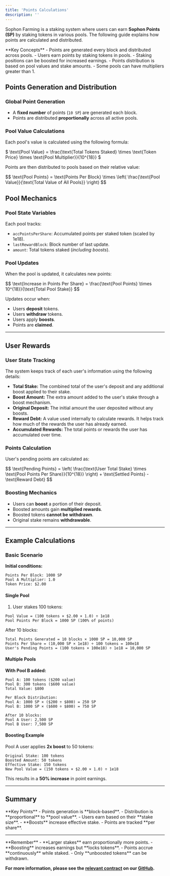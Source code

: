 ```yaml
---
title: 'Points Calculations'
description: ''
---
```


Sophon Farming is a staking system where users can earn **Sophon Points (SP)** by staking tokens in various pools. The following guide explains how points are calculated and distributed.

<Info>
**Key Concepts**
- Points are generated every block and distributed across pools.
- Users earn points by staking tokens in pools.
- Staking positions can be boosted for increased earnings.
- Points distribution is based on pool values and stake amounts.
- Some pools can have multipliers greater than 1.
</Info>

## Points Generation and Distribution

### Global Point Generation

- A **fixed number** of points (`10 SP`) are generated each block.
- Points are distributed **proportionally** across all active pools.

### Pool Value Calculations

Each pool's value is calculated using the following formula:

<Tip>
$ \text{Pool Value} = \frac{\text{Total Tokens Staked} \times \text{Token Price} \times \text{Pool Multiplier}}{10^{18}} $
</Tip>

Points are then distributed to pools based on their relative value:

<Tip>
$$ \text{Pool Points} = \text{Points Per Block} \times \left( \frac{\text{Pool Value}}{\text{Total Value of All Pools}} \right) $$
</Tip>

## Pool Mechanics

### Pool State Variables

Each pool tracks:

- `accPointsPerShare`: Accumulated points per staked token (scaled by 1e18).
- `lastRewardBlock`: Block number of last update.
- `amount`: Total tokens staked (*including boosts*).

### Pool Updates

When the pool is updated, it calculates new points:

<Tip>
$$ \text{Increase in Points Per Share} = \frac{\text{Pool Points} \times 10^{18}}{\text{Total Pool Stake}} $$
</Tip>

Updates occur when:

- Users **deposit** tokens.
- Users **withdraw** tokens.
- Users apply **boosts**.
- Points are **claimed**.

---

## User Rewards

### User State Tracking

The system keeps track of each user's information using the following details:

- **Total Stake:** The combined total of the user's deposit and any additional boost applied to their stake.
- **Boost Amount:** The extra amount added to the user's stake through a boost mechanism.
- **Original Deposit:** The initial amount the user deposited without any boosts.
- **Reward Debt:** A value used internally to calculate rewards. It helps track how much of the rewards the user has already earned.
- **Accumulated Rewards:** The total points or rewards the user has accumulated over time.

### Points Calculation

User's pending points are calculated as:

<Tip>
$$ \text{Pending Points} = \left( \frac{\text{User Total Stake} \times \text{Pool Points Per Share}}{10^{18}} \right) + \text{Settled Points} - \text{Reward Debt} $$
</Tip>

### Boosting Mechanics

- Users can **boost** a portion of their deposit.
- Boosted amounts gain **multiplied rewards**.
- Boosted tokens **cannot be withdrawn**.
- Original stake remains **withdrawable**.

---

## Example Calculations

### Basic Scenario

**Initial conditions:**

```
Points Per Block: 1000 SP
Pool A Multiplier: 1.0
Token Price: $2.00
```

#### Single Pool

1. User stakes 100 tokens:

```
Pool Value = (100 tokens × $2.00 × 1.0) ÷ 1e18
Pool Points Per Block = 1000 SP (100% of points)
```

After 10 blocks:

```
Total Points Generated = 10 blocks × 1000 SP = 10,000 SP
Points Per Share = (10,000 SP × 1e18) ÷ 100 tokens = 100e18
User's Pending Points = (100 tokens × 100e18) ÷ 1e18 = 10,000 SP
```

#### Multiple Pools

**With Pool B added:**

```
Pool A: 100 tokens ($200 value)
Pool B: 300 tokens ($600 value)
Total Value: $800

Per Block Distribution:
Pool A: 1000 SP × ($200 ÷ $800) = 250 SP
Pool B: 1000 SP × ($600 ÷ $800) = 750 SP

After 10 blocks:
Pool A User: 2,500 SP
Pool B User: 7,500 SP
```

#### Boosting Example

Pool A user applies **2x boost** to 50 tokens:

```
Original Stake: 100 tokens
Boosted Amount: 50 tokens
Effective Stake: 150 tokens
New Pool Value = (150 tokens × $2.00 × 1.0) ÷ 1e18
```

This results in a **50% increase** in point earnings.

---

## Summary

<Info>
**Key Points**
- Points generation is **block-based**.
- Distribution is **proportional** to **pool value**.
- Users earn based on their **stake size**.
- **Boosts** increase effective stake.
- Points are tracked **per share**.
</Info>

---

<Warning>
**Remember**
- **Larger stakes** earn proportionally more points.
- **Boosting** increases earnings but **locks tokens**.
- Points accrue **continuously** while staked.
- Only **unboosted tokens** can be withdrawn.
</Warning>

**For more information, please see the [relevant contract](https://github.com/sophon-org/farming-contracts/blob/bridgin/contracts/farm/SophonFarmingL2.sol) on our [GitHub](https://github.com/sophon-org).**
